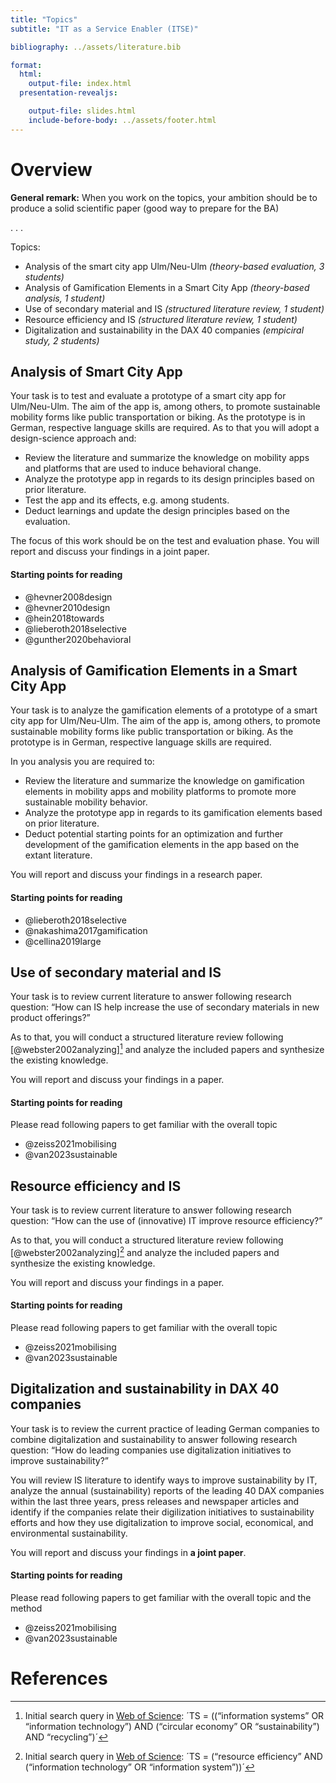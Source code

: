 ```yaml
---
title: "Topics"
subtitle: "IT as a Service Enabler (ITSE)"

bibliography: ../assets/literature.bib

format: 
  html:
    output-file: index.html
  presentation-revealjs:

    output-file: slides.html 
    include-before-body: ../assets/footer.html  
---
```



# Overview

**General remark:** When you work on the topics, your ambition should be to produce a solid scientific paper (good way to prepare for the BA)

. . .

Topics:

:::{.incremental}
- Analysis of the smart city app Ulm/Neu-Ulm *(theory-based evaluation, 3 students)*
- Analysis of Gamification Elements in a Smart City App *(theory-based analysis, 1 student)*
- Use of secondary material and IS *(structured literature review, 1 student)*
- Resource efficiency and IS *(structured literature review, 1 student)*
- Digitalization and sustainability in the DAX 40 companies  *(empiciral study, 2 students)*
:::

## Analysis of Smart City App 

Your task is to test and evaluate a prototype of a smart city app for Ulm/Neu-Ulm. The aim of the app is, among others, to promote sustainable mobility forms like public transportation or biking. As the prototype is in German, respective language skills are required. 
As to that you will adopt a design-science approach and:

-	Review the literature and summarize the knowledge on mobility apps and platforms that are used to induce behavioral change. 
-	Analyze the prototype app in regards to its design principles based on prior literature.
-	Test the app and its effects, e.g. among students.
-	Deduct learnings and update the design principles based on the evaluation.

The focus of this work should be on the test and evaluation phase.
You will report and discuss your findings in a joint paper.


:::{.notes}
#### Starting points for reading

- @hevner2008design
- @hevner2010design
- @hein2018towards
- @lieberoth2018selective
- @gunther2020behavioral

:::

## Analysis of Gamification Elements in a Smart City App

Your task is to analyze the gamification elements of a prototype of a smart city app for Ulm/Neu-Ulm. The aim of the app is, among others, to promote sustainable mobility forms like public transportation or biking. As the prototype is in German, respective language skills are required. 

In you analysis you are required to:

- Review the literature and summarize the knowledge on gamification elements in mobility apps and mobility platforms to promote more sustainable mobility behavior.
- Analyze the prototype app in regards to its gamification elements based on prior literature.
- Deduct potential starting points for an optimization and further development of the gamification elements in the app based on the extant literature.

You will report and discuss your findings in a research paper.

:::{.notes}
#### Starting points for reading

- @lieberoth2018selective
- @nakashima2017gamification
- @cellina2019large
:::


## Use of secondary material and IS

Your task is to review current literature to answer following research question: "How can IS help increase the use of secondary materials in
new product offerings?"

As to that, you will conduct a structured literature review following [@webster2002analyzing][^initialSearchQueryA] and analyze the included papers and synthesize the existing knowledge.

You will report and discuss your findings in a paper.

:::{.notes}

#### Starting points for reading

Please read following papers to get familiar with the overall topic

- @zeiss2021mobilising
- @van2023sustainable

:::

[^initialSearchQueryA]: Initial search query in [Web of Science](https://www-webofscience-com.ezproxy.hnu.de): ´TS = (("information systems" OR "information technology") AND ("circular economy"  OR "sustainability") AND "recycling")´

## Resource efficiency and IS

Your task is to review current literature to answer following research question: "How can the use of (innovative) IT improve resource efficiency?"

As to that, you will conduct a structured literature review following [@webster2002analyzing][^initialSearchQueryB] and analyze the included papers and synthesize the existing knowledge.

You will report and discuss your findings in a paper.

:::{.notes}

#### Starting points for reading

Please read following papers to get familiar with the overall topic

- @zeiss2021mobilising
- @van2023sustainable

:::

[^initialSearchQueryB]: Initial search query in [Web of Science](https://www-webofscience-com.ezproxy.hnu.de): ´TS = ("resource efficiency" AND ("information technology" OR "information system"))´

## Digitalization and sustainability in DAX 40 companies

Your task is to review the current practice of leading German companies to combine digitalization and sustainability to answer following research question: "How do leading companies use digitalization initiatives to improve sustainability?"

You will review IS literature to identify ways to improve sustainability by IT, analyze the annual (sustainability) reports of the leading 40 DAX companies within the last three years, press releases and newspaper articles and identify if the companies relate their digilization initiatives to sustainability efforts and how they use digitalization to improve social, economical, and environmental sustainability.

You will report and discuss your findings in **a joint paper**.

:::{.notes}

#### Starting points for reading

Please read following papers to get familiar with the overall topic and the method

- @zeiss2021mobilising
- @van2023sustainable

:::

# References
::: {#refs}
:::